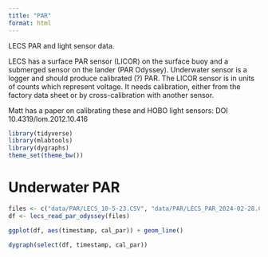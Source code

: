 ```yaml
---
title: "PAR"
format: html
---
```


LECS PAR and light sensor data.

LECS has a surface PAR sensor (LICOR) on the surface buoy
and a submerged sensor on the lander (PAR Odyssey).
Underwater sensor is a logger and should produce
calibrated (?) PAR. 
The LICOR sensor is in units of counts which represent voltage.
It needs calibration, either from the factory data sheet or
by cross-calibration with another sensor.

Matt has a paper on calibrating these and HOBO light sensors:
DOI 10.4319/lom.2012.10.416


```r
library(tidyverse)
library(mlabtools)
library(dygraphs)
theme_set(theme_bw())
```

# Underwater PAR

```r
files <- c("data/PAR/LECS_10-5-23.CSV", "data/PAR/LECS_PAR_2024-02-28.CSV")
df <- lecs_read_par_odyssey(files)

ggplot(df, aes(timestamp, cal_par)) + geom_line()
```


```r
dygraph(select(df, timestamp, cal_par))
```


